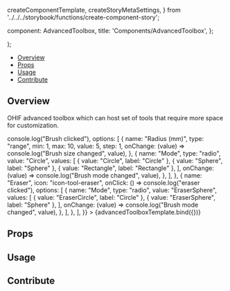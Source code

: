   createComponentTemplate,
  createStoryMetaSettings,
} from '../../../storybook/functions/create-component-story';

  component: AdvancedToolbox,
  title: 'Components/AdvancedToolbox',
};

<Meta title="Components/AdvancedToolbox" component={AdvancedToolbox} />

  <div className="w-64 h-96 bg-primary-dark">
    <AdvancedToolbox {...args} />
  </div>
);

<Heading
  title="Advanced Toolbox"
  componentRelativePath="AdvancedToolbox/AdvancedToolbox.tsx"
/>

- [Overview](#overview)
- [Props](#props)
- [Usage](#usage)
- [Contribute](#contribute)

## Overview

OHIF advanced toolbox which can host set of tools that require more space for
customization.

<Canvas>
  <Story
    name="Overview"
    args={{
      title: "Segmentation Tools",
      items: [
        {
          name: "Brush",
          icon: "icon-tool-brush",
          active: true,
          onClick: () => console.log("Brush clicked"),
          options: [
            {
              name: "Radius (mm)",
              type: "range",
              min: 1,
              max: 10,
              value: 5,
              step: 1,
              onChange: (value) => console.log("Brush size changed", value),
            },
            {
              name: "Mode",
              type: "radio",
              value: "Circle",
              values: [
                { value: "Circle", label: "Circle" },
                { value: "Sphere", label: "Sphere" },
                { value: "Rectangle", label: "Rectangle" },
              ],
              onChange: (value) => console.log("Brush mode changed", value),
            },
          ],
        },
        {
          name: "Eraser",
          icon: "icon-tool-eraser",
          onClick: () => console.log("eraser clicked"),
          options: [
            {
              name: "Mode",
              type: "radio",
              value: "EraserSphere",
              values: [
                { value: "EraserCircle", label: "Circle" },
                { value: "EraserSphere", label: "Sphere" },
              ],
              onChange: (value) => console.log("Brush mode changed", value),
            },
          ],
        },
      ],
    }}
  >
    {advancedToolboxTemplate.bind({})}
  </Story>
</Canvas>

## Props

<ArgsTable of={AdvancedToolbox} />

## Usage

## Contribute

<Footer componentRelativePath="AdvancedToolbox/__stories__/AdvancedToolbox.stories.mdx" />
